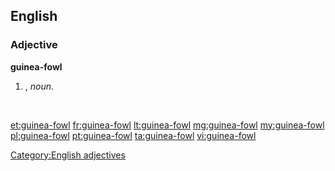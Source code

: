 ==English==

===Adjective===
'''guinea-fowl'''

# {{form of|Attributive form|[[guinea fowl]]|nodot=1}}, ''noun''.
#: ''&nbsp;''

[[Category:English adjectives]]

[[et:guinea-fowl]]
[[fr:guinea-fowl]]
[[lt:guinea-fowl]]
[[mg:guinea-fowl]]
[[my:guinea-fowl]]
[[pl:guinea-fowl]]
[[pt:guinea-fowl]]
[[ta:guinea-fowl]]
[[vi:guinea-fowl]]